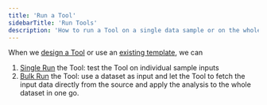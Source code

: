 ```yaml
---
title: 'Run a Tool'
sidebarTitle: 'Run Tools'
description: 'How to run a Tool on a single data sample or on the whole dataset'
---
```


When we [design a Tool](/build-custom-tools/create-a-tool) or use an [existing template](/templates/introduction), 
we can 
1. [Single Run](/templates/single-run) the Tool: test the Tool on individual sample inputs
2. [Bulk Run](/templates/bulk-run) the Tool: use a dataset as input and let the Tool to fetch the input data directly from the source 
and apply the analysis to the whole dataset in one go.